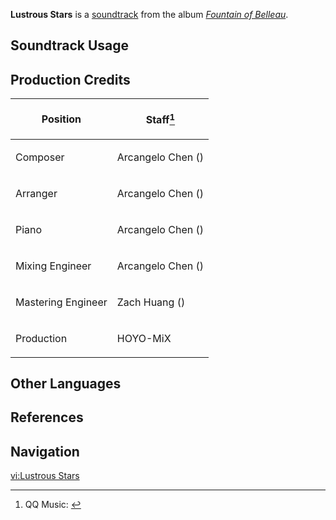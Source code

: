 {{Soundtrack Infobox
|image          = Fountain of Belleau.png
|album          = Fountain of Belleau
|disc           = 2
|number         = 53
|featured       = 
|featured2      = 
|featured3      = 
|featured_disc  = 
|featured_disc2 = 
|featured_disc3 = 
|youtube_id     = dAJt0_1q5HU
|spotify_id     = 1RHVv6maFNHlKAcc4Klfqj
|previous       = Vespers of Pluviose
|next           = Sombre of the White Spring
}}
'''Lustrous Stars''' is a [[soundtrack]] from the album ''[[Fountain of Belleau]]''.

==Soundtrack Usage==
{{Soundtrack Usage
|quest    = Deluge of Wrathful Waters;;Whither Should the Water Flow?;;Where the Roses Bloom (Quest);;Hunters' Gathering
|location = Belleau Region//night;;Beryl Region//night;;Court of Fontaine Region//night;;Erinnyes Forest//night;;Morte Region//night
|domain   = 
}}

==Production Credits==
{| class="wikitable"
! Position
! Staff<ref>QQ Music: [https://y.qq.com/n/ryqq/songDetail/001HjBSq0vJuYf {{zh|寒星遥遥 Lustrous Stars}}]</ref>
|-
! Composer
| Arcangelo Chen ({{zh|陈子敏}})
|-
! Arranger
| Arcangelo Chen ({{zh|陈子敏}})
|-
! Piano
| Arcangelo Chen ({{zh|陈子敏}})
|-
! Mixing Engineer
| Arcangelo Chen ({{zh|陈子敏}})
|-
! Mastering Engineer
| Zach Huang ({{zh|黄巍}})
|-
! Production
| HOYO-MiX
|}
<!--
==Videos==
<gallery>
</gallery>

==Trivia==
-->
==Other Languages==
{{Other Languages
|en      = Lustrous Stars
|zhs     = 寒星遥遥
|zhs_rm  = 
|zhs_tl  = 
|ja      = 遥か彼方の寒星
|ja_rm   = Haruka Achira no Kansei
|ja_tl   = 
}}

==References==
{{Reflist}}

==Navigation==
{{Soundtrack Navbox|Fountain of Belleau}}

[[vi:Lustrous Stars]]
